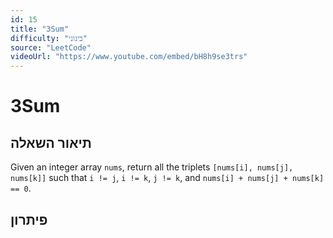 ```yaml
---
id: 15
title: "3Sum"
difficulty: "בינוני"
source: "LeetCode"
videoUrl: "https://www.youtube.com/embed/bH8h9se3trs"
---
```


# 3Sum

## תיאור השאלה

Given an integer array `nums`, return all the triplets `[nums[i], nums[j], nums[k]]` such that `i != j`, `i != k`, `j != k`, and `nums[i] + nums[j] + nums[k] == 0`.

## פיתרון


